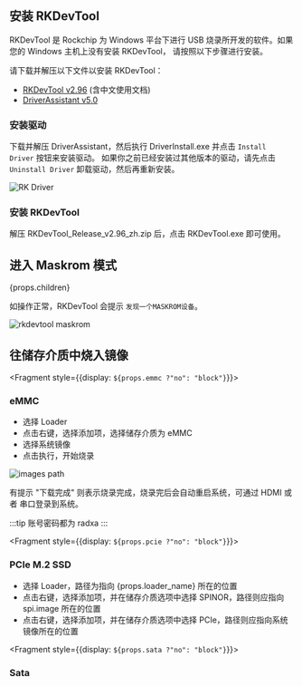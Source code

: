 
<h2> 安装 RKDevTool </h2>

RKDevTool 是 Rockchip 为 Windows 平台下进行 USB 烧录所开发的软件。如果您的 Windows 主机上没有安装 RKDevTool， 请按照以下步骤进行安装。

请下载并解压以下文件以安装 RKDevTool：

- [RKDevTool v2.96](https://dl.radxa.com/tools/windows/RKDevTool_Release_v2.96_zh.zip) (含中文使用文档)
- [DriverAssistant v5.0](https://dl.radxa.com/tools/windows/DriverAssitant_v5.0.zip)

### 安装驱动

下载并解压 DriverAssistant，然后执行 DriverInstall.exe 并点击 `Install Driver` 按钮来安装驱动。
如果你之前已经安装过其他版本的驱动，请先点击 `Uninstall Driver` 卸载驱动，然后再重新安装。

![RK Driver](/img/configuration/RK-Driver-Assistant-Install-Uninstall.webp)

### 安装 RKDevTool

解压 RKDevTool_Release_v2.96_zh.zip 后，点击 RKDevTool.exe 即可使用。

## 进入 Maskrom 模式

<div>

{props.children}

</div>

如操作正常，RKDevTool 会提示 `发现一个MASKROM设备`。

<img src="/img/rkdevtool/rkdevtool_maskrom.webp" alt="rkdevtool maskrom" />

## 往储存介质中烧入镜像

<Fragment style={{display: `${props.emmc ?"no": "block"}`}}>

### eMMC

- 选择 Loader
- 点击右键，选择添加项，选择储存介质为 eMMC
- 选择系统镜像
- 点击执行，开始烧录

<img src={props.rkdevtool_emmc_img} alt="images path" />

有提示 "下载完成" 则表示烧录完成，烧录完后会自动重启系统，可通过 HDMI 或者 串口登录到系统。

:::tip
账号密码都为 radxa
:::

</Fragment>

<Fragment style={{display: `${props.pcie ?"no": "block"}`}}>

### PCIe M.2 SSD

- 选择 Loader，路径为指向 {props.loader_name} 所在的位置
- 点击右键，选择添加项，并在储存介质选项中选择 SPINOR，路径则应指向 spi.image 所在的位置
- 点击右键，选择添加项，并在储存介质选项中选择 PCIe，路径则应指向系统镜像所在的位置

</Fragment>

<Fragment style={{display: `${props.sata ?"no": "block"}`}}>

### Sata

</Fragment>
